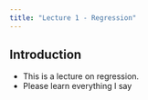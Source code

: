 ```yaml
---
title: "Lecture 1 - Regression"
---
```


## Introduction

- This is a lecture on regression.
- Please learn everything I say
